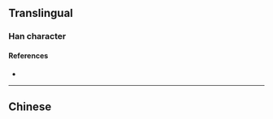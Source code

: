 {{character info}}
==Translingual==

===Han character===
{{Han char|rn=85|rad=水|as=18|sn=21|four=|canj=EANO|ids=⿰氵闕}}

====References====
* {{Han ref|kx=0663.010|dkj=18760|dj=1072.010|hdz=31794.010|uh=704D|ud=28749}}

----

==Chinese==
{{zh-forms|s=𫞝}}
{{zh-see|㵐|v}}